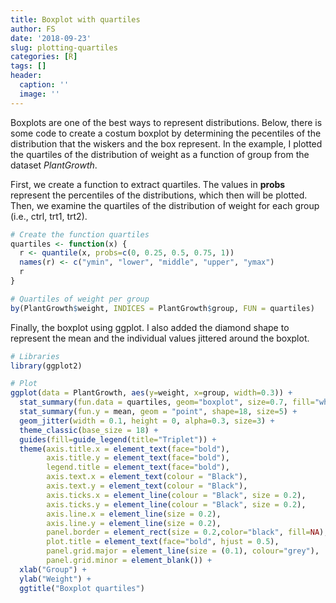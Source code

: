 ```yaml
---
title: Boxplot with quartiles
author: FS
date: '2018-09-23'
slug: plotting-quartiles
categories: [R]
tags: []
header:
  caption: ''
  image: ''
---
```


Boxplots are one of the best ways to represent distributions. Below, there is some
code to create a costum boxplot by determining the pecentiles of the distribution that the wiskers and the box represent. In the example, I plotted the quartiles of the distribution of weight as a function of group from the dataset *PlantGrowth*.

First, we create a function to extract quartiles. The values in **probs** represent the percentiles of the distributions, which then will be plotted. Then, we examine the quartiles of the distribution of weight for each group (i.e., ctrl, trt1, trt2).

```r
# Create the function quartiles
quartiles <- function(x) {
  r <- quantile(x, probs=c(0, 0.25, 0.5, 0.75, 1))
  names(r) <- c("ymin", "lower", "middle", "upper", "ymax")
  r
}

# Quartiles of weight per group
by(PlantGrowth$weight, INDICES = PlantGrowth$group, FUN = quartiles)

```

Finally, the boxplot using ggplot. I also added the diamond shape to represent the mean and the individual values jittered around the boxplot. 

```r

# Libraries
library(ggplot2)

# Plot
ggplot(data = PlantGrowth, aes(y=weight, x=group, width=0.3)) +
  stat_summary(fun.data = quartiles, geom="boxplot", size=0.7, fill="white") +
  stat_summary(fun.y = mean, geom = "point", shape=18, size=5) +
  geom_jitter(width = 0.1, height = 0, alpha=0.3, size=3) +
  theme_classic(base_size = 18) +
  guides(fill=guide_legend(title="Triplet")) +
  theme(axis.title.x = element_text(face="bold"),
        axis.title.y = element_text(face="bold"),
        legend.title = element_text(face="bold"),
        axis.text.x = element_text(colour = "Black"),
        axis.text.y = element_text(colour = "Black"),
        axis.ticks.x = element_line(colour = "Black", size = 0.2),
        axis.ticks.y = element_line(colour = "Black", size = 0.2),
        axis.line.x = element_line(size = 0.2),
        axis.line.y = element_line(size = 0.2),
        panel.border = element_rect(size = 0.2,color="black", fill=NA),
        plot.title = element_text(face="bold", hjust = 0.5),
        panel.grid.major = element_line(size = (0.1), colour="grey"),
        panel.grid.minor = element_blank()) +
  xlab("Group") +
  ylab("Weight") +
  ggtitle("Boxplot quartiles")

```